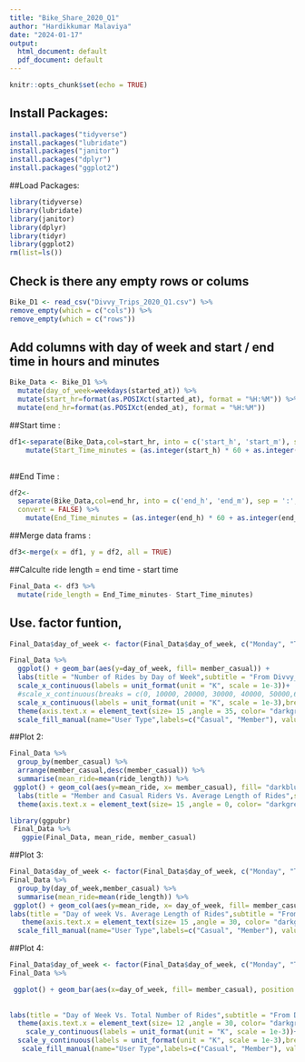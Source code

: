 ```yaml
---
title: "Bike_Share_2020_Q1"
author: "Hardikkumar Malaviya"
date: "2024-01-17"
output:
  html_document: default
  pdf_document: default
---
```


```r
knitr::opts_chunk$set(echo = TRUE)
```

## Install Packages:

```r
install.packages("tidyverse")
install.packages("lubridate")
install.packages("janitor")
install.packages("dplyr")
install.packages("ggplot2")
```

##Load Packages:
```r
library(tidyverse)
library(lubridate)
library(janitor)
library(dplyr)
library(tidyr)
library(ggplot2)
rm(list=ls())
```
## Check is there any empty rows or colums

```r
Bike_D1 <- read_csv("Divvy_Trips_2020_Q1.csv") %>% 
remove_empty(which = c("cols")) %>% 
remove_empty(which = c("rows")) 
```
## Add columns with day of week and start / end time in hours and minutes
```r
Bike_Data <- Bike_D1 %>% 
  mutate(day_of_week=weekdays(started_at)) %>% 
  mutate(start_hr=format(as.POSIXct(started_at), format = "%H:%M")) %>% 
  mutate(end_hr=format(as.POSIXct(ended_at), format = "%H:%M")) 
```

##Start time :
```r
df1<-separate(Bike_Data,col=start_hr, into = c('start_h', 'start_m'), sep = ':',remove = TRUE, convert = FALSE) %>% 
    mutate(Start_Time_minutes = (as.integer(start_h) * 60 + as.integer(start_m)))
    
```

##End Time : 
```r
df2<- 
  separate(Bike_Data,col=end_hr, into = c('end_h', 'end_m'), sep = ':',remove = TRUE,
  convert = FALSE) %>% 
    mutate(End_Time_minutes = (as.integer(end_h) * 60 + as.integer(end_m)))
```

##Merge data frams :
```r
df3<-merge(x = df1, y = df2, all = TRUE)
```

##Calculte ride length = end time - start time
```r
Final_Data <- df3 %>% 
  mutate(ride_length = End_Time_minutes- Start_Time_minutes)
```

## Use. factor funtion,
```r
Final_Data$day_of_week <- factor(Final_Data$day_of_week, c("Monday", "Tuesday", "Wednesday","Thursday","Friday","Saturday", "Sunday"))

Final_Data %>% 
  ggplot() + geom_bar(aes(y=day_of_week, fill= member_casual)) +
  labs(title = "Number of Rides by Day of Week",subtitle = "From Divvy_Trips_2020_Q1 Data", caption = "Date: 01/16/2024 | Hardikkumar", x="Number of Trips", y="Weekday") +
  scale_x_continuous(labels = unit_format(unit = "K", scale = 1e-3))+
  #scale_x_continuous(breaks = c(0, 10000, 20000, 30000, 40000, 50000,60000,70000,80000))+
  scale_x_continuous(labels = unit_format(unit = "K", scale = 1e-3),breaks = c(0, 10000, 20000, 30000, 40000, 50000,60000,70000,80000))+
  theme(axis.text.x = element_text(size= 15 ,angle = 35, color= "darkgreen"),axis.text.y = element_text(size = 12, color = "darkgreen"),text = element_text(size = 12),plot.caption.position = "plot") +
  scale_fill_manual(name="User Type",labels=c("Casual", "Member"), values=c("dodgerblue", "firebrick"))
```
##Plot 2:
```r
Final_Data %>% 
  group_by(member_casual) %>% 
  arrange(member_casual,desc(member_casual)) %>% 
  summarise(mean_ride=mean(ride_length)) %>% 
 ggplot() + geom_col(aes(y=mean_ride, x= member_casual), fill= "darkblue") +
  labs(title = "Member and Casual Riders Vs. Average Length of Rides",subtitle = "From Divvy_Trips_2020_Q1 Data", caption = "Date: 01/16/2024 | Hardikkumar", x="Membership", y="Average length of Rides (Min.)") +
  theme(axis.text.x = element_text(size= 15 ,angle = 0, color= "darkgreen"),axis.text.y = element_text(size = 15, color = "darkgreen"),text = element_text(size = 15)) 
```

```r
library(ggpubr)
 Final_Data %>% 
   ggpie(Final_Data, mean_ride, member_casual)

```

##Plot 3:
```r
Final_Data$day_of_week <- factor(Final_Data$day_of_week, c("Monday", "Tuesday", "Wednesday","Thursday","Friday","Saturday", "Sunday"))
Final_Data %>% 
  group_by(day_of_week,member_casual) %>% 
  summarise(mean_ride=mean(ride_length)) %>% 
 ggplot() + geom_col(aes(y=mean_ride, x= day_of_week, fill= member_casual) )+
labs(title = "Day of week Vs. Average Length of Rides",subtitle = "From Divvy_Trips_2020_Q1 Data", caption = "Date: 01/16/2024 | Hardikkumar", x="Day of week", y="Average length of Rides (Min.)") +
   theme(axis.text.x = element_text(size= 15 ,angle = 30, color= "darkgreen"),axis.text.y = element_text(size = 15, color = "darkgreen"),text = element_text(size = 15),plot.caption.position = "plot") +
  scale_fill_manual(name="User Type",labels=c("Casual", "Member"), values=c("brown", "darkblue"))
```
##Plot 4:
```r
Final_Data$day_of_week <- factor(Final_Data$day_of_week, c("Monday", "Tuesday", "Wednesday","Thursday","Friday","Saturday", "Sunday"))
Final_Data %>% 

 ggplot() + geom_bar(aes(x=day_of_week, fill= member_casual), position = "dodge")+
  
  
labs(title = "Day of Week Vs. Total Number of Rides",subtitle = "From Divvy_Trips_2020_Q1 Data", caption = "Date: 01/16/2024 | Hardikkumar", x="Day of week", y="Total Number of Rides")+
  theme(axis.text.x = element_text(size= 12 ,angle = 30, color= "darkgreen"),axis.text.y = element_text(size = 12, color = "darkgreen"),text = element_text(size = 15),plot.caption.position = "plot") +
    scale_y_continuous(labels = unit_format(unit = "K", scale = 1e-3))+
  scale_y_continuous(labels = unit_format(unit = "K", scale = 1e-3),breaks = c(0, 10000, 20000, 30000, 40000, 50000,60000,70000,80000))+
   scale_fill_manual(name="User Type",labels=c("Casual", "Member"), values=c("brown", "darkblue"))


```










